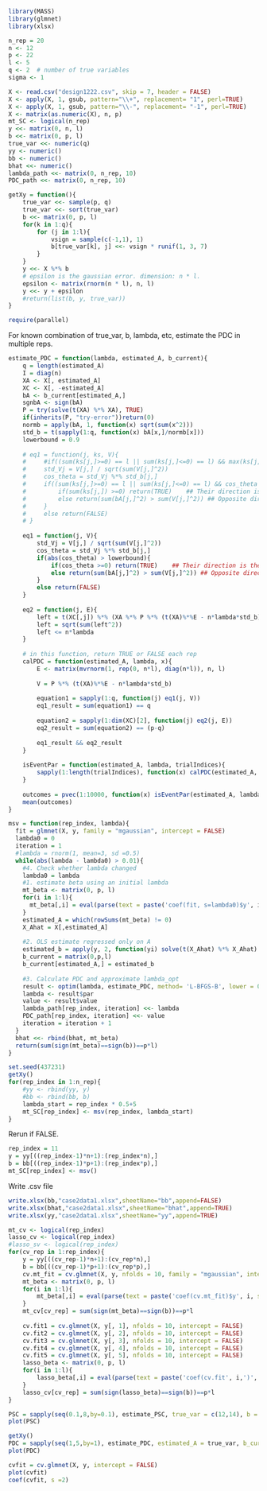 ```r
library(MASS)
library(glmnet)
library(xlsx)
```

```r
n_rep = 20
n <- 12
p <- 22
l <- 5
q <- 2  # number of true variables
sigma <- 1

X <- read.csv("design1222.csv", skip = 7, header = FALSE)
X <- apply(X, 1, gsub, pattern="\\+", replacement= "1", perl=TRUE)
X <- apply(X, 1, gsub, pattern="\\-", replacement= "-1", perl=TRUE)
X <- matrix(as.numeric(X), n, p)
mt_SC <- logical(n_rep)
y <<- matrix(0, n, l)
b <<- matrix(0, p, l)
true_var <<- numeric(q)
yy <- numeric()
bb <- numeric()
bhat <<- numeric()
lambda_path <<- matrix(0, n_rep, 10)
PDC_path <<- matrix(0, n_rep, 10)
```

```r
getXy = function(){
    true_var <<- sample(p, q) 
    true_var <<- sort(true_var)
    b <<- matrix(0, p, l)
    for(k in 1:q){
        for (j in 1:l){
            vsign = sample(c(-1,1), 1)
            b[true_var[k], j] <<- vsign * runif(1, 3, 7)
        }
    }
    y <<- X %*% b
    # epsilon is the gaussian error. dimension: n * l.
    epsilon <- matrix(rnorm(n * l), n, l)
    y <<- y + epsilon
    #return(list(b, y, true_var))
}
```


```r
require(parallel)
```

For known combination of true_var, b, lambda, etc, estimate the PDC in multiple reps.
```r
estimate_PDC = function(lambda, estimated_A, b_current){
    q = length(estimated_A)
    I = diag(n)
    XA <- X[, estimated_A]
    XC <- X[, -estimated_A]
    bA <- b_current[estimated_A,]
    sgnbA <- sign(bA)
    P = try(solve(t(XA) %*% XA), TRUE)
    if(inherits(P, "try-error"))return(0)
    normb = apply(bA, 1, function(x) sqrt(sum(x^2)))
    std_b = t(sapply(1:q, function(x) bA[x,]/normb[x]))
    lowerbound = 0.9
    
    # eq1 = function(j, ks, V){
    #     #if((sum(ks[j,]>=0) == l || sum(ks[j,]<=0) == l) && max(ks[j,])-min(ks[j,]) < sigma){
    #     std_Vj = V[j,] / sqrt(sum(V[j,]^2))
    #     cos_theta = std_Vj %*% std_b[j,]
    #     if((sum(ks[j,]>=0) == l || sum(ks[j,]<=0) == l) && cos_theta > lowerbou){
    #         if(sum(ks[j,]) >=0) return(TRUE)    ## Their direction is the same
    #         else return(sum(bA[j,]^2) > sum(V[j,]^2)) ## Opposite direction
    #     }
    #     else return(FALSE)
    # }
    
    eq1 = function(j, V){
        std_Vj = V[j,] / sqrt(sum(V[j,]^2))
        cos_theta = std_Vj %*% std_b[j,]
        if(abs(cos_theta) > lowerbound){
            if(cos_theta >=0) return(TRUE)    ## Their direction is the same
            else return(sum(bA[j,]^2) > sum(V[j,]^2)) ## Opposite direction
        }
        else return(FALSE)
    }
    
    eq2 = function(j, E){
        left = t(XC[,j]) %*% (XA %*% P %*% (t(XA)%*%E - n*lambda*std_b) - E )
        left = sqrt(sum(left^2))
        left <= n*lambda
    }
    
    # in this function, return TRUE or FALSE each rep
    calPDC = function(estimated_A, lambda, x){
        E <- matrix(mvrnorm(1, rep(0, n*l), diag(n*l)), n, l) 
        
        V = P %*% (t(XA)%*%E - n*lambda*std_b)
        
        equation1 = sapply(1:q, function(j) eq1(j, V))
        eq1_result = sum(equation1) == q
        
        equation2 = sapply(1:dim(XC)[2], function(j) eq2(j, E))
        eq2_result = sum(equation2) == (p-q)
        
        eq1_result && eq2_result
    }
    
    isEventPar = function(estimated_A, lambda, trialIndices){
        sapply(1:length(trialIndices), function(x) calPDC(estimated_A, lambda, x))
    }
    
    outcomes = pvec(1:10000, function(x) isEventPar(estimated_A, lambda, x))
    mean(outcomes)
}
```


```r
msv = function(rep_index, lambda){
  fit = glmnet(X, y, family = "mgaussian", intercept = FALSE)
  lambda0 = 0
  iteration = 1
  #lambda = rnorm(1, mean=3, sd =0.5)
  while(abs(lambda - lambda0) > 0.01){
    #4. Check whether lambda changed
    lambda0 = lambda
    #1. estimate beta using an initial lambda
    mt_beta <- matrix(0, p, l)
    for(i in 1:l){
      mt_beta[,i] = eval(parse(text = paste('coef(fit, s=lambda0)$y', i, sep='')))[-1,] 
    }
    estimated_A = which(rowSums(mt_beta) != 0)
    X_Ahat = X[,estimated_A]
    
    #2. OLS estimate regressed only on A 
    estimated_b = apply(y, 2, function(yi) solve(t(X_Ahat) %*% X_Ahat) %*% t(X_Ahat) %*% yi)
    b_current = matrix(0,p,l)
    b_current[estimated_A,] = estimated_b
    
    #3. Calculate PDC and approximate lambda_opt
    result <- optim(lambda, estimate_PDC, method= 'L-BFGS-B', lower = 0, control=list(fnscale=-1), estimated_A = estimated_A, b_current = b_current)
    lambda <- result$par
    value <- result$value
    lambda_path[rep_index, iteration] <<- lambda
    PDC_path[rep_index, iteration] <<- value
    iteration = iteration + 1
  }
  bhat <<- rbind(bhat, mt_beta)
  return(sum(sign(mt_beta)==sign(b))==p*l)
}
```


```r
set.seed(437231)
getXy()
for(rep_index in 1:n_rep){
    #yy <- rbind(yy, y)
    #bb <- rbind(bb, b)
    lambda_start = rep_index * 0.5+5
    mt_SC[rep_index] <- msv(rep_index, lambda_start)
} 
```

Rerun if FALSE.
```r
rep_index = 11
y = yy[((rep_index-1)*n+1):(rep_index*n),]
b = bb[((rep_index-1)*p+1):(rep_index*p),]
mt_SC[rep_index] <- msv()
```

Write .csv file
```r
write.xlsx(bb,"case2data1.xlsx",sheetName="bb",append=FALSE)
write.xlsx(bhat,"case2data1.xlsx",sheetName="bhat",append=TRUE)
write.xlsx(yy,"case2data1.xlsx",sheetName="yy",append=TRUE)
```


```r
mt_cv <- logical(rep_index)
lasso_cv <- logical(rep_index)
#lasso_sv <- logical(rep_index)
for(cv_rep in 1:rep_index){
    y = yy[((cv_rep-1)*n+1):(cv_rep*n),]
    b = bb[((cv_rep-1)*p+1):(cv_rep*p),]
    cv.mt_fit = cv.glmnet(X, y, nfolds = 10, family = "mgaussian", intercept = FALSE)
    mt_beta <- matrix(0, p, l)
    for(i in 1:l){
        mt_beta[,i] = eval(parse(text = paste('coef(cv.mt_fit)$y', i, sep='')))[-1,] 
    }
    mt_cv[cv_rep] = sum(sign(mt_beta)==sign(b))==p*l
    
    cv.fit1 = cv.glmnet(X, y[, 1], nfolds = 10, intercept = FALSE)
    cv.fit2 = cv.glmnet(X, y[, 2], nfolds = 10, intercept = FALSE)
    cv.fit3 = cv.glmnet(X, y[, 3], nfolds = 10, intercept = FALSE)
    cv.fit4 = cv.glmnet(X, y[, 4], nfolds = 10, intercept = FALSE)
    cv.fit5 = cv.glmnet(X, y[, 5], nfolds = 10, intercept = FALSE)
    lasso_beta <- matrix(0, p, l)
    for(i in 1:l){
        lasso_beta[,i] = eval(parse(text = paste('coef(cv.fit', i,')', sep='')))[-1,]
    }
    lasso_cv[cv_rep] = sum(sign(lasso_beta)==sign(b))==p*l
}
```











```r
PSC = sapply(seq(0.1,8,by=0.1), estimate_PSC, true_var = c(12,14), b = b[,1])
plot(PSC)
```

```r
getXy()
PDC = sapply(seq(1,5,by=1), estimate_PDC, estimated_A = true_var, b_current = b)
plot(PDC)
```

```r
cvfit = cv.glmnet(X, y, intercept = FALSE)
plot(cvfit)
coef(cvfit, s =2)
```











